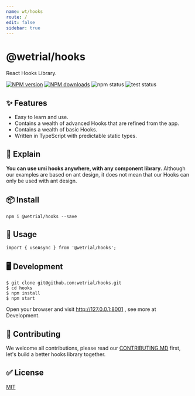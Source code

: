 ```yaml
---
name: wt/hooks
route: /
edit: false
sidebar: true
---
```


# @wetrial/hooks

React Hooks Library.

[![NPM version][image-1]][1] [![NPM downloads][image-2]][2]
![npm status][image-npm] ![test status][image-test]

## ✨ Features

- Easy to learn and use.
- Contains a wealth of advanced Hooks that are refined from the app.
- Contains a wealth of basic Hooks.
- Written in TypeScript with predictable static types.

## 📣 Explain

**You can use umi hooks anywhere, with any component library.**
Although our examples are based on ant design, it does not mean that our Hooks can only be used with ant design.

## 📦 Install

```
npm i @wetrial/hooks --save
```

## 🔨 Usage

```
import { useAsync } from '@wetrial/hooks';
```

## 🖥 Development

```
$ git clone git@github.com:wetrial/hooks.git
$ cd hooks
$ npm install
$ npm start
```

Open your browser and visit http://127.0.0.1:8001 , see more at Development.

## 🤝 Contributing

We welcome all contributions, please read our [CONTRIBUTING.MD](https://github.com/wetrial/hooks/blob/master/CONTRIBUTING.MD) first, let's build a better hooks library together.

## ✅ License

[MIT](https://github.com/umijs/umi/blob/master/LICENSE)

[1]: https://www.npmjs.com/package/@wetrial/hooks
[2]: https://npmjs.org/package/@wetrial/hooks
[image-1]: https://img.shields.io/npm/v/@wetrial/hooks.svg?style=flat
[image-2]: https://img.shields.io/npm/dm/@wetrial/hooks.svg?style=flat
[image-npm]: https://github.com/wetrial/hooks/workflows/Publish%20NPM/badge.svg
[image-test]: https://github.com/wetrial/hooks/workflows/TEST/badge.svg
